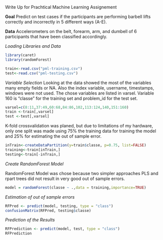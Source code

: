 Write Up for Prachtical Machine Learning Assignement

**Goal**
Predict on test cases if the participants are performing barbell lifts correctly and incorrectly in 5 different ways (A-E).

**Data**
Accelerometers on the belt, forearm, arm, and dumbell of 6 participants that have been classified accordingly.


*Loading Libraries and Data*
```r
library(caret)
library(randomForest)

train<-read.csv("pml-training.csv")
test<-read.csv("pml-testing.csv")
```

*Variable Selection*
Looking at the data showed the most of the variables many empty fields or NA.
Also the index variable, username, timestamps, windows were not used.
The chose variables are listed in varsel.
Variable 160 is "classe" for the training set and problem_id for the test set.

```r
varsel=c(8:11,37:49,60:68,84:86,102,113:124,140,151:160)
train <-train[,varsel]
test <-test[,varsel]
```

K-fold crossvalidation was planed, but due to limitations of my hardware, only one split was made using 75% the training data for training the model and 25% for estimating the out of sample error.

```r
inTrain<-createDataPartition(y=train$classe, p=0.75, list=FALSE)
training<-train[inTrain,]
testing<-train[-inTrain,]
```


*Create RandomForest Model*

RandomForest Model was chose because two simpler approaches PLS and rpart trees did not result in very good out of sample errors.


```r
model = randomForest(classe ~ .,data = training,importance=TRUE)
```

*Estimation of out of sample errors* 
```r
RFPred <- predict(model, testing, type = "class")
confusionMatrix(RFPred, testing$classe)
```

*Prediction of the Results*
```r
RFPrediction <- predict(model, test, type = "class")
RFPrediction
```
